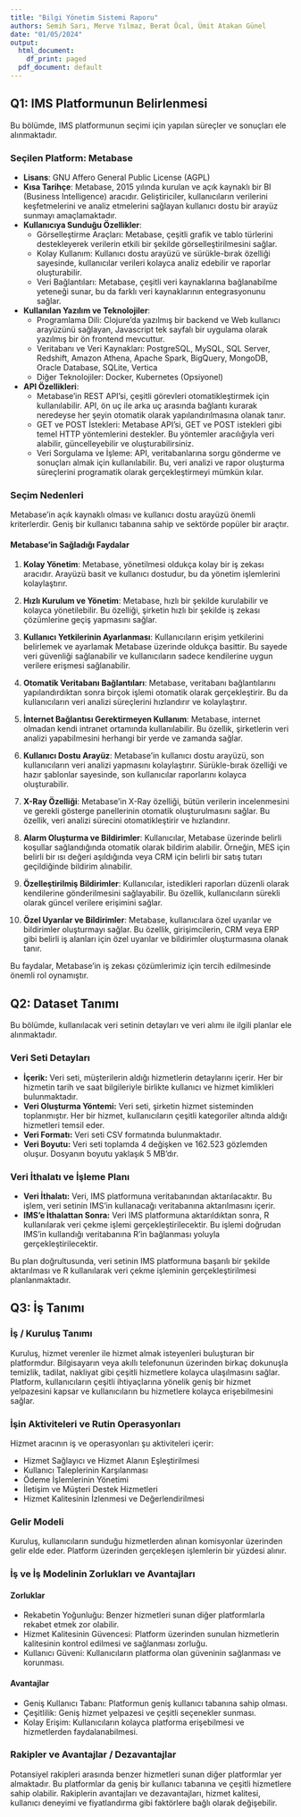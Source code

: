 ```yaml
---
title: "Bilgi Yönetim Sistemi Raporu"
authors: Semih Sarı, Merve Yılmaz, Berat Öcal, Ümit Atakan Günel
date: "01/05/2024"
output:
  html_document:
    df_print: paged
  pdf_document: default
---
```



## Q1: IMS Platformunun Belirlenmesi

Bu bölümde, IMS platformunun seçimi için yapılan süreçler ve sonuçları ele alınmaktadır.

### Seçilen Platform: Metabase

- **Lisans**: GNU Affero General Public License (AGPL)
- **Kısa Tarihçe**: Metabase, 2015 yılında kurulan ve açık kaynaklı bir BI (Business Intelligence) aracıdır. Geliştiriciler, kullanıcıların verilerini keşfetmelerini ve analiz etmelerini sağlayan kullanıcı dostu bir arayüz sunmayı amaçlamaktadır.
- **Kullanıcıya Sunduğu Özellikler**:
  - Görselleştirme Araçları: Metabase, çeşitli grafik ve tablo türlerini destekleyerek verilerin etkili bir şekilde görselleştirilmesini sağlar.
  - Kolay Kullanım: Kullanıcı dostu arayüzü ve sürükle-bırak özelliği sayesinde, kullanıcılar verileri kolayca analiz edebilir ve raporlar oluşturabilir.
  - Veri Bağlantıları: Metabase, çeşitli veri kaynaklarına bağlanabilme yeteneği sunar, bu da farklı veri kaynaklarının entegrasyonunu sağlar.
- **Kullanılan Yazılım ve Teknolojiler**:
  - Programlama Dili: Clojure'da yazılmış bir backend ve Web kullanıcı arayüzünü sağlayan, Javascript tek sayfalı bir uygulama olarak yazılmış bir ön frontend mevcuttur.
  - Veritabanı ve Veri Kaynakları: PostgreSQL, MySQL, SQL Server, Redshift, Amazon Athena, Apache Spark, BigQuery, MongoDB, Oracle Database, SQLite, Vertica
  - Diğer Teknolojiler: Docker, Kubernetes (Opsiyonel)
- **API Özellikleri**: 
  - Metabase'in REST API'si, çeşitli görevleri otomatikleştirmek için kullanılabilir. API, ön uç ile arka uç arasında bağlantı kurarak neredeyse her şeyin otomatik olarak yapılandırılmasına olanak tanır.
  - GET ve POST İstekleri: Metabase API'si, GET ve POST istekleri gibi temel HTTP yöntemlerini destekler. Bu yöntemler aracılığıyla veri alabilir, güncelleyebilir ve oluşturabilirsiniz.
  - Veri Sorgulama ve İşleme: API, veritabanlarına sorgu gönderme ve sonuçları almak için kullanılabilir. Bu, veri analizi ve rapor oluşturma süreçlerini programatik olarak gerçekleştirmeyi mümkün kılar.
  

### Seçim Nedenleri
Metabase'in açık kaynaklı olması ve kullanıcı dostu arayüzü önemli kriterlerdir. Geniş bir kullanıcı tabanına sahip ve sektörde popüler bir araçtır.

#### Metabase'in Sağladığı Faydalar

1. **Kolay Yönetim**: Metabase, yönetilmesi oldukça kolay bir iş zekası aracıdır. Arayüzü basit ve kullanıcı dostudur, bu da yönetim işlemlerini kolaylaştırır.
  
2. **Hızlı Kurulum ve Yönetim**: Metabase, hızlı bir şekilde kurulabilir ve kolayca yönetilebilir. Bu özelliği, şirketin hızlı bir şekilde iş zekası çözümlerine geçiş yapmasını sağlar.
  
3. **Kullanıcı Yetkilerinin Ayarlanması**: Kullanıcıların erişim yetkilerini belirlemek ve ayarlamak Metabase üzerinde oldukça basittir. Bu sayede veri güvenliği sağlanabilir ve kullanıcıların sadece kendilerine uygun verilere erişmesi sağlanabilir.
  
4. **Otomatik Veritabanı Bağlantıları**: Metabase, veritabanı bağlantılarını yapılandırdıktan sonra birçok işlemi otomatik olarak gerçekleştirir. Bu da kullanıcıların veri analizi süreçlerini hızlandırır ve kolaylaştırır.
  
5. **İnternet Bağlantısı Gerektirmeyen Kullanım**: Metabase, internet olmadan kendi intranet ortamında kullanılabilir. Bu özellik, şirketlerin veri analizi yapabilmesini herhangi bir yerde ve zamanda sağlar.
  
6. **Kullanıcı Dostu Arayüz**: Metabase'in kullanıcı dostu arayüzü, son kullanıcıların veri analizi yapmasını kolaylaştırır. Sürükle-bırak özelliği ve hazır şablonlar sayesinde, son kullanıcılar raporlarını kolayca oluşturabilir.
  
7. **X-Ray Özelliği**: Metabase'in X-Ray özelliği, bütün verilerin incelenmesini ve gerekli gösterge panellerinin otomatik oluşturulmasını sağlar. Bu özellik, veri analizi sürecini otomatikleştirir ve hızlandırır.
  
8. **Alarm Oluşturma ve Bildirimler**: Kullanıcılar, Metabase üzerinde belirli koşullar sağlandığında otomatik olarak bildirim alabilir. Örneğin, MES için belirli bir ısı değeri aşıldığında veya CRM için belirli bir satış tutarı geçildiğinde bildirim alınabilir.
  
9. **Özelleştirilmiş Bildirimler**: Kullanıcılar, istedikleri raporları düzenli olarak kendilerine gönderilmesini sağlayabilir. Bu özellik, kullanıcıların sürekli olarak güncel verilere erişimini sağlar.
  
10. **Özel Uyarılar ve Bildirimler**: Metabase, kullanıcılara özel uyarılar ve bildirimler oluşturmayı sağlar. Bu özellik, girişimcilerin, CRM veya ERP gibi belirli iş alanları için özel uyarılar ve bildirimler oluşturmasına olanak tanır.

Bu faydalar, Metabase'in iş zekası çözümlerimiz için tercih edilmesinde önemli rol oynamıştır.

## Q2: Dataset Tanımı

Bu bölümde, kullanılacak veri setinin detayları ve veri alımı ile ilgili planlar ele alınmaktadır.

### Veri Seti Detayları

- **İçerik:** Veri seti, müşterilerin aldığı hizmetlerin detaylarını içerir. Her bir hizmetin tarih ve saat bilgileriyle birlikte kullanıcı ve hizmet kimlikleri bulunmaktadır.
- **Veri Oluşturma Yöntemi:** Veri seti, şirketin hizmet sisteminden toplanmıştır. Her bir hizmet, kullanıcıların çeşitli kategoriler altında aldığı hizmetleri temsil eder.
- **Veri Formatı:** Veri seti CSV formatında bulunmaktadır.
- **Veri Boyutu:** Veri seti toplamda 4 değişken ve 162.523 gözlemden oluşur. Dosyanın boyutu yaklaşık 5 MB'dır.

### Veri İthalatı ve İşleme Planı

- **Veri İthalatı:** Veri, IMS platformuna veritabanından aktarılacaktır. Bu işlem, veri setinin IMS'in kullanacağı veritabanına aktarılmasını içerir.
- **IMS'e İthalattan Sonra:** Veri IMS platformuna aktarıldıktan sonra, R kullanılarak veri çekme işlemi gerçekleştirilecektir. Bu işlemi doğrudan IMS'in kullandığı veritabanına R'in bağlanması yoluyla gerçekleştirilecektir.

Bu plan doğrultusunda, veri setinin IMS platformuna başarılı bir şekilde aktarılması ve R kullanılarak veri çekme işleminin gerçekleştirilmesi planlanmaktadır.

## Q3: İş Tanımı


### İş / Kuruluş Tanımı

Kuruluş, hizmet verenler ile hizmet almak isteyenleri buluşturan bir platformdur. Bilgisayarın veya akıllı telefonunun üzerinden birkaç dokunuşla temizlik, tadilat, nakliyat gibi çeşitli hizmetlere kolayca ulaşılmasını sağlar. Platform, kullanıcıların çeşitli ihtiyaçlarına yönelik geniş bir hizmet yelpazesini kapsar ve kullanıcıların bu hizmetlere kolayca erişebilmesini sağlar.

### İşin Aktiviteleri ve Rutin Operasyonları

Hizmet aracının iş ve operasyonları şu aktiviteleri içerir:

- Hizmet Sağlayıcı ve Hizmet Alanın Eşleştirilmesi
- Kullanıcı Taleplerinin Karşılanması
- Ödeme İşlemlerinin Yönetimi
- İletişim ve Müşteri Destek Hizmetleri
- Hizmet Kalitesinin İzlenmesi ve Değerlendirilmesi

### Gelir Modeli

Kuruluş, kullanıcıların sunduğu hizmetlerden alınan komisyonlar üzerinden gelir elde eder. Platform üzerinden gerçekleşen işlemlerin bir yüzdesi alınır.

### İş ve İş Modelinin Zorlukları ve Avantajları

#### Zorluklar

- Rekabetin Yoğunluğu: Benzer hizmetleri sunan diğer platformlarla rekabet etmek zor olabilir.
- Hizmet Kalitesinin Güvencesi: Platform üzerinden sunulan hizmetlerin kalitesinin kontrol edilmesi ve sağlanması zorluğu.
- Kullanıcı Güveni: Kullanıcıların platforma olan güveninin sağlanması ve korunması.

#### Avantajlar

- Geniş Kullanıcı Tabanı: Platformun geniş kullanıcı tabanına sahip olması.
- Çeşitlilik: Geniş hizmet yelpazesi ve çeşitli seçenekler sunması.
- Kolay Erişim: Kullanıcıların kolayca platforma erişebilmesi ve hizmetlerden faydalanabilmesi.

### Rakipler ve Avantajlar / Dezavantajlar

Potansiyel rakipleri arasında benzer hizmetleri sunan diğer platformlar yer almaktadır. Bu platformlar da geniş bir kullanıcı tabanına ve çeşitli hizmetlere sahip olabilir. Rakiplerin avantajları ve dezavantajları, hizmet kalitesi, kullanıcı deneyimi ve fiyatlandırma gibi faktörlere bağlı olarak değişebilir.
